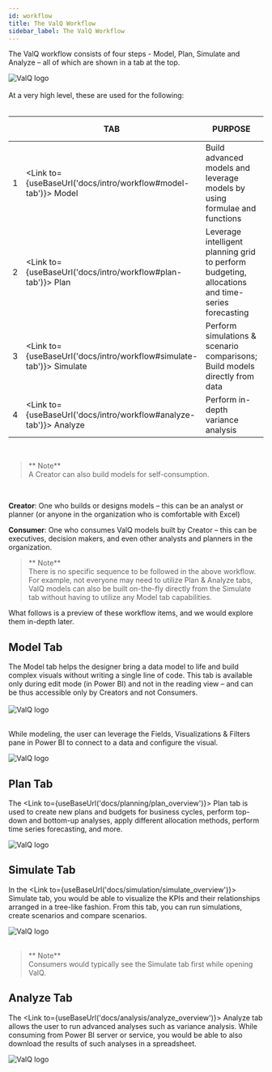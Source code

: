 ```yaml
---
id: workflow
title: The ValQ Workflow
sidebar_label: The ValQ Workflow
---
```


<div style={{textAlign: 'justify'}}>

The ValQ workflow consists of four steps - Model, Plan, Simulate and Analyze – all of which are shown in a tab at the top. 
</div>
<div style={{textAlign: 'center'}}>
  <Zoom>
<img alt="ValQ logo" src={useBaseUrl('/doc-images/workflow/workflow1.png')} />
  </Zoom>
</div> <br />
At a very high level, these are used for the following: <br /> <br />

|   	| TAB  	| PURPOSE  	| ACCESSIBLE TO*  	|
|---	|---	|---	|---	|
|  1 	|  <Link to={useBaseUrl('docs/intro/workflow#model-tab')}> Model </Link> 	| Build advanced models and leverage models by using formulae and functions   	| Creator only  	|
|  2 	|  <Link to={useBaseUrl('docs/intro/workflow#plan-tab')}> Plan </Link> 	| Leverage intelligent planning grid to perform budgeting, allocations and time-series forecasting  	| Creator & Consumer  	|
|  3 	|  <Link to={useBaseUrl('docs/intro/workflow#simulate-tab')}> Simulate </Link> 	| Perform simulations & scenario comparisons; Build models directly from data  	| Creator & Consumer   	| 
|  4 	|  <Link to={useBaseUrl('docs/intro/workflow#analyze-tab')}> Analyze </Link> 	| Perform in-depth variance analysis   	| Creator & Consumer   	|

<br />

> ** Note** <br /> 
    A Creator can also build models for self-consumption.

<div style={{textAlign: 'justify'}}>
<br />

**Creator**: One who builds or designs models – this can be an analyst or planner (or anyone in the organization who is comfortable with Excel)

**Consumer**: One who consumes ValQ models built by Creator – this can be executives, decision makers, and even other analysts and planners in the organization. 
</div>

> ** Note** <br /> 
    There is no specific sequence to be followed in the above workflow. <br /> For example, not everyone may need to utilize
    Plan & Analyze tabs, ValQ models can also be built on-the-fly directly from the Simulate tab without having to utilize any Model tab capabilities.
  
What follows is a preview of these workflow items, and we would explore them in-depth later.

## Model Tab

<div style={{textAlign: 'justify'}}>
The <Link to={useBaseUrl('docs/model/model_overview')}> Model </Link> tab helps the designer bring a data model to life and build complex visuals without writing a single line of code. This tab is available only during edit mode (in Power BI) and not in the reading view – and can be thus accessible only by Creators and not Consumers.
</div> <br />

<div style={{textAlign: 'center'}}>
  <Zoom>
<img alt="ValQ logo" src={useBaseUrl('/doc-images/workflow/workflow2.png')}/>
  </Zoom>
</div> <br />

While modeling, the user can leverage the Fields, Visualizations & Filters pane in Power BI to connect to a data and configure the visual.
<div style={{textAlign: 'center'}}>
  <Zoom>
<img alt="ValQ logo" src={useBaseUrl('/doc-images/workflow/workflow3.png')}
    width={410}
    height={425}
/>
  </Zoom>
</div>

## Plan Tab

The <Link to={useBaseUrl('docs/planning/plan_overview')}> Plan </Link> tab is used to create new plans and budgets for business cycles, perform top-down and bottom-up analyses, apply different allocation methods, perform time series forecasting, and more.
<div style={{textAlign: 'center'}}>
  <Zoom>
<img alt="ValQ logo" src={useBaseUrl('/doc-images/workflow/workflow4.png')}
    width={700}
    height={400}
/>
  </Zoom>
</div> 

## Simulate Tab

In the <Link to={useBaseUrl('docs/simulation/simulate_overview')}> Simulate </Link> tab, you would be able to visualize the KPIs and their relationships arranged in a tree-like fashion. From this tab, you can run simulations, create scenarios and compare scenarios.
<div style={{textAlign: 'center'}}>
  <Zoom>
<img alt="ValQ logo" src={useBaseUrl('/doc-images/workflow/workflow5.png')}
    width={700}
    height={400}
/>
  </Zoom>
</div> <br />

> ** Note** <br />
Consumers would typically see the Simulate tab first while opening ValQ.

## Analyze Tab 

The <Link to={useBaseUrl('docs/analysis/analyze_overview')}> Analyze </Link> tab allows the user to run advanced analyses such as variance analysis. While consuming from Power BI server or service, you would be able to also download the results of such analyses in a spreadsheet.
<div style={{textAlign: 'center'}}>
  <Zoom>
<img alt="ValQ logo" src={useBaseUrl('/doc-images/workflow/workflow6.png')}/>
  </Zoom>
</div>